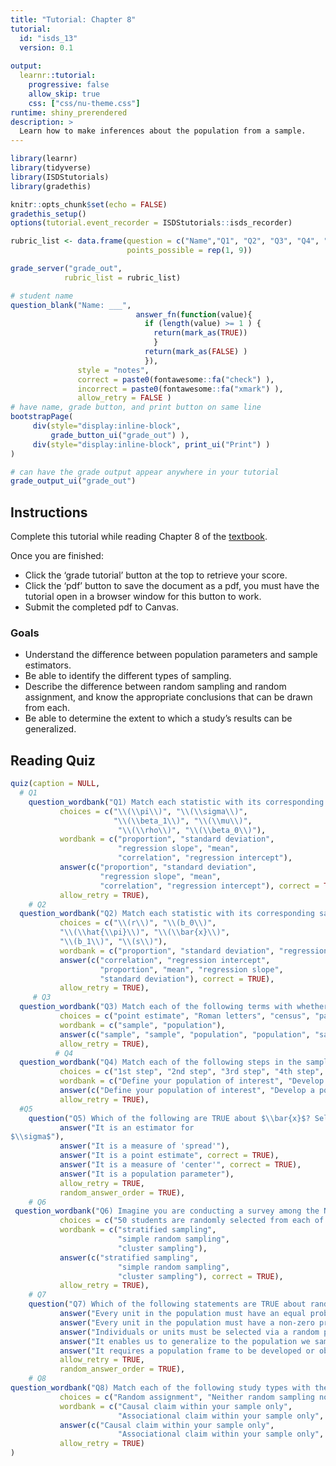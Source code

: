 ```yaml
---
title: "Tutorial: Chapter 8"
tutorial:
  id: "isds_13"
  version: 0.1
  
output:
  learnr::tutorial:
    progressive: false
    allow_skip: true
    css: ["css/nu-theme.css"]
runtime: shiny_prerendered
description: >
  Learn how to make inferences about the population from a sample.
---
```


```r
library(learnr)
library(tidyverse)
library(ISDStutorials)
library(gradethis)

knitr::opts_chunk$set(echo = FALSE)
gradethis_setup()
options(tutorial.event_recorder = ISDStutorials::isds_recorder)

```


```r
rubric_list <- data.frame(question = c("Name","Q1", "Q2", "Q3", "Q4", "Q5", "Q6", "Q7", "Q8"),
                          points_possible = rep(1, 9))

grade_server("grade_out", 
            rubric_list = rubric_list)
```


```r
# student name
question_blank("Name: ___",
                            answer_fn(function(value){
                              if (length(value) >= 1 ) {
                                return(mark_as(TRUE))
                                }
                              return(mark_as(FALSE) )
                              }),
               style = "notes",
               correct = paste0(fontawesome::fa("check") ),
               incorrect = paste0(fontawesome::fa("xmark") ),
               allow_retry = FALSE )
# have name, grade button, and print button on same line
bootstrapPage(
     div(style="display:inline-block",
         grade_button_ui("grade_out") ),
     div(style="display:inline-block", print_ui("Print") )
)

# can have the grade output appear anywhere in your tutorial
grade_output_ui("grade_out")
```

## Instructions

Complete this tutorial while reading Chapter 8 of the [textbook](https://nustat.github.io/intro-stat-data-sci/08-populations.html).

Once you are finished:

-   Click the 'grade tutorial' button at the top to retrieve your score.
-   Click the 'pdf' button to save the document as a pdf, you must have the tutorial open in a browser window for this button to work.
-   Submit the completed pdf to Canvas.


### Goals

-   Understand the difference between population parameters and sample estimators.
-   Be able to identify the different types of sampling.
-   Describe the difference between random sampling and random assignment, and know the appropriate conclusions that can be drawn from each.
-   Be able to determine the extent to which a study's results can be generalized.



## Reading Quiz

```r
quiz(caption = NULL,
  # Q1
    question_wordbank("Q1) Match each statistic with its corresponding population parameter.", 
           choices = c("\\(\\pi\\)", "\\(\\sigma\\)",
                       "\\(\\beta_1\\)", "\\(\\mu\\)", 
                        "\\(\\rho\\)", "\\(\\beta_0\\)"),
           wordbank = c("proportion", "standard deviation",
                        "regression slope", "mean",
                        "correlation", "regression intercept"),
           answer(c("proportion", "standard deviation",
                    "regression slope", "mean", 
                    "correlation", "regression intercept"), correct = TRUE),
           allow_retry = TRUE), 
    # Q2
  question_wordbank("Q2) Match each statistic with its corresponding sample estimator.", 
           choices = c("\\(r\\)", "\\(b_0\\)",
           "\\(\\hat{\\pi}\\)", "\\(\\bar{x}\\)",
           "\\(b_1\\)", "\\(s\\)"),
           wordbank = c("proportion", "standard deviation", "regression slope", "mean", "correlation", "regression intercept"),
           answer(c("correlation", "regression intercept",
                    "proportion", "mean", "regression slope",
                    "standard deviation"), correct = TRUE),
           allow_retry = TRUE), 
     # Q3
  question_wordbank("Q3) Match each of the following terms with whether they correspond to a sample or a population.", 
           choices = c("point estimate", "Roman letters", "census", "parameter", "hat notation", "Greek letters"),
           wordbank = c("sample", "population"),
           answer(c("sample", "sample", "population", "population", "sample", "population"), correct = TRUE),
           allow_retry = TRUE), 
          # Q4
  question_wordbank("Q4) Match each of the following steps in the sampling process with the appropriate order they should be conducted.", 
           choices = c("1st step", "2nd step", "3rd step", "4th step", "5th step"),
           wordbank = c("Define your population of interest", "Develop a population frame", "Develop a sampling plan", "Obtain your sample", "Collect data on your sample"),
           answer(c("Define your population of interest", "Develop a population frame", "Develop a sampling plan", "Obtain your sample", "Collect data on your sample"), correct = TRUE),
           allow_retry = TRUE), 
  #Q5
    question("Q5) Which of the following are TRUE about $\\bar{x}$? Select all that apply.",
           answer("It is an estimator for 
$\\sigma$"),
           answer("It is a measure of 'spread'"),
           answer("It is a point estimate", correct = TRUE),
           answer("It is a measure of 'center'", correct = TRUE),
           answer("It is a population parameter"),
           allow_retry = TRUE,
           random_answer_order = TRUE),  
    # Q6
 question_wordbank("Q6) Imagine you are conducting a survey among the Northwestern student body. You decide to sample 200 students. Match each of the following scenarios with the corresponding sampling procedures. ", 
           choices = c("50 students are randomly selected from each of the four classes (i.e. freshman, sophomores, juniors, seniors)", "200 students are randomly selected from a list of all NetIDs", "20 courses are randomly selected, and then 10 students are randomly selected from each course"),
           wordbank = c("stratified sampling", 
                        "simple random sampling", 
                        "cluster sampling"),
           answer(c("stratified sampling", 
                        "simple random sampling", 
                        "cluster sampling"), correct = TRUE),
           allow_retry = TRUE), 
    # Q7
    question("Q7) Which of the following statements are TRUE about random sampling? Select all that apply.",
           answer("Every unit in the population must have an equal probability of being selected"),
           answer("Every unit in the population must have a non-zero probability of being selected", correct = TRUE),
           answer("Individuals or units must be selected via a random process", correct = TRUE),
           answer("It enables us to generalize to the population we sampled from", correct = TRUE),
           answer("It requires a population frame to be developed or obtained in advance", correct = TRUE),
           allow_retry = TRUE,
           random_answer_order = TRUE),   
    # Q8
question_wordbank("Q8) Match each of the following study types with the appropriate conclusions that can be drawn from them.", 
           choices = c("Random assignment", "Neither random sampling nor random assignment", "Random sampling", "Random sampling + random assignment"),
           wordbank = c("Causal claim within your sample only", 
                        "Associational claim within your sample only", "Associational claim, generalized to the whole population", "Causal claim, generalized to the whole population"),
           answer(c("Causal claim within your sample only", 
                        "Associational claim within your sample only", "Associational claim, generalized to the whole population", "Causal claim, generalized to the whole population"), correct = TRUE),
           allow_retry = TRUE)
)

```

